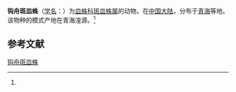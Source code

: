 {{Speciesbox
| name = 钩舟斑皿蛛
| status = 
| status_system = 
| image = 
| genus = Lepthyphantes
| species = aduncus
| authority = (Zhu et al, 1986)<ref name='id13264'>{{cite web| url =http://www.bioinfo.cn/db05/BjdwSpecies.php?action=view&id=13264| title =钩舟斑皿蛛| work =《中国动物物种编目数据库》| publisher =中国科学院微生物研究所| author =中国科学院动物研究所| accessdate =2009-04-28| deadurl =yes| archiveurl =https://web.archive.org/web/20160305052358/http://www.bioinfo.cn/db05/BjdwSpecies.php?action=view&id=13264| archivedate =2016-03-05}}</ref>
}}

'''钩舟斑皿蛛'''（[[学名|学名]]：{{lang|la|''Lepthyphantes aduncus''}}）为[[皿蛛科|皿蛛科]][[斑皿蛛属|斑皿蛛属]]的动物。在[[中国大陆|中国大陆]]，分布于[[青海|青海]]等地。该物种的模式产地在青海湟源。<ref name='id13264'/>

== 参考文献 ==
{{reflist}}

{{Wikispecies|Lepthyphantes aduncus}}

[[Category:斑皿蛛属|钩舟斑皿蛛]]


{{蜘蛛小作品}}